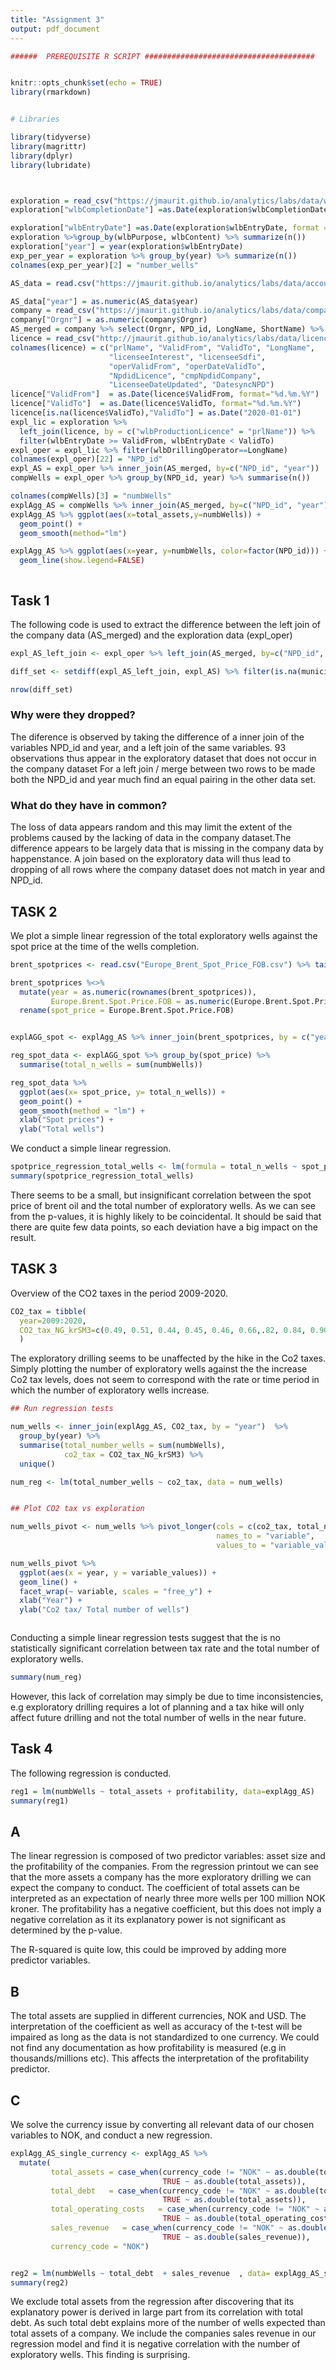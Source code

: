 ```yaml
---
title: "Assignment 3"
output: pdf_document
---
```


```r

######  PREREQUISITE R SCRIPT ######################################


knitr::opts_chunk$set(echo = TRUE)
library(rmarkdown)


# Libraries

library(tidyverse)
library(magrittr)
library(dplyr)
library(lubridate)



exploration = read_csv("https://jmaurit.github.io/analytics/labs/data/wellbore_exploration_last_10_years.csv")
exploration["wlbCompletionDate"] =as.Date(exploration$wlbCompletionDate, format = "%d.%m.%Y")

exploration["wlbEntryDate"] =as.Date(exploration$wlbEntryDate, format = "%d.%m.%Y")
exploration %>%group_by(wlbPurpose, wlbContent) %>% summarize(n())
exploration["year"] = year(exploration$wlbEntryDate)
exp_per_year = exploration %>% group_by(year) %>% summarize(n())
colnames(exp_per_year)[2] = "number_wells"

AS_data = read.csv("https://jmaurit.github.io/analytics/labs/data/accounting_cleanData.csv", stringsAsFactors=FALSE)

AS_data["year"] = as.numeric(AS_data$year)
company = read_csv("https://jmaurit.github.io/analytics/labs/data/company.csv")
company["Orgnr"] = as.numeric(company$Orgnr)
AS_merged = company %>% select(Orgnr, NPD_id, LongName, ShortName) %>% inner_join(AS_data, by = c("Orgnr"="comp_id"))
licence = read_csv("http://jmaurit.github.io/analytics/labs/data/licence.csv")
colnames(licence) = c("prlName", "ValidFrom", "ValidTo", "LongName",      
                      "licenseeInterest", "licenseeSdfi",         
                      "operValidFrom", "operDateValidTo",      
                      "NpdidLicence", "cmpNpdidCompany",         
                      "LicenseeDateUpdated", "DatesyncNPD")
licence["ValidFrom"]  = as.Date(licence$ValidFrom, format="%d.%m.%Y")
licence["ValidTo"]  = as.Date(licence$ValidTo, format="%d.%m.%Y")
licence[is.na(licence$ValidTo),"ValidTo"] = as.Date("2020-01-01")
expl_lic = exploration %>% 
  left_join(licence, by = c("wlbProductionLicence" = "prlName")) %>%
  filter(wlbEntryDate >= ValidFrom, wlbEntryDate < ValidTo)
expl_oper = expl_lic %>% filter(wlbDrillingOperator==LongName)
colnames(expl_oper)[22] = "NPD_id"
expl_AS = expl_oper %>% inner_join(AS_merged, by=c("NPD_id", "year"))
compWells = expl_oper %>% group_by(NPD_id, year) %>% summarise(n())

colnames(compWells)[3] = "numbWells"
explAgg_AS = compWells %>% inner_join(AS_merged, by=c("NPD_id", "year"))
explAgg_AS %>% ggplot(aes(x=total_assets,y=numbWells)) +
  geom_point() +
  geom_smooth(method="lm")

explAgg_AS %>% ggplot(aes(x=year, y=numbWells, color=factor(NPD_id))) +
  geom_line(show.legend=FALSE) 



```



## Task 1 

The following code is used to extract the difference between the left join of the company data (AS_merged) and the exploration data (expl_oper)  

```r


expl_AS_left_join <- expl_oper %>% left_join(AS_merged, by=c("NPD_id", "year"))

diff_set <- setdiff(expl_AS_left_join, expl_AS) %>% filter(is.na(municipality))

nrow(diff_set)

```


### Why were they dropped? 
The diference is observed by taking the difference of a inner join of the variables NPD_id and year, and a left join of the same variables.
93 observations thus appear in the exploratory dataset that does not occur in the company dataset For a left join / merge between two rows to be made both the NPD_id and year much find an equal pairing in the other data set.


### What do they have in common?
The loss of data appears random and this may limit the extent of the problems caused by the lacking of data in the company dataset.The difference appears to be largely data that is missing in the company data by happenstance. A join based on the exploratory data will thus lead to dropping of all rows where the company dataset does not match in year and NPD_id.




## TASK 2

We plot a simple linear regression of the total exploratory wells against the spot price at the time of the wells completion.
```r



brent_spotprices <- read.csv("Europe_Brent_Spot_Price_FOB.csv") %>% tail(., -4)

brent_spotprices %<>% 
  mutate(year = as.numeric(rownames(brent_spotprices)),
         Europe.Brent.Spot.Price.FOB = as.numeric(Europe.Brent.Spot.Price.FOB)) %>%
  rename(spot_price = Europe.Brent.Spot.Price.FOB) 


explAGG_spot <- explAgg_AS %>% inner_join(brent_spotprices, by = c("year"))

reg_spot_data <- explAGG_spot %>% group_by(spot_price) %>%
  summarise(total_n_wells = sum(numbWells)) 

reg_spot_data %>%
  ggplot(aes(x= spot_price, y= total_n_wells)) +
  geom_point() +
  geom_smooth(method = "lm") +
  xlab("Spot prices") +
  ylab("Total wells")


```
We conduct a simple linear regression.


```r


spotprice_regression_total_wells <- lm(formula = total_n_wells ~ spot_price, data = reg_spot_data)
summary(spotprice_regression_total_wells) 

```
There seems to be a small, but insignificant correlation between the spot price of brent oil and the total number of exploratory wells. As we can see from the p-values, it is highly likely to be coincidental. It should be said that there are quite few data points, so each deviation have a big impact on the result. 


## TASK 3


Overview of the CO2 taxes in the period 2009-2020. 
```r
CO2_tax = tibble(
  year=2009:2020,
  CO2_tax_NG_krSM3=c(0.49, 0.51, 0.44, 0.45, 0.46, 0.66,.82, 0.84, 0.90, 1, 1, 1.08)
  )


```

The exploratory drilling seems to be unaffected by the hike in  the Co2 taxes. Simply plotting the number of exploratory wells against the the increase Co2 tax levels, does not seem to correspond with the rate or time period in which the number of exploratory wells increase.

```r
## Run regression tests

num_wells <- inner_join(explAgg_AS, CO2_tax, by = "year")  %>%
  group_by(year) %>%
  summarise(total_number_wells = sum(numbWells),
            co2_tax = CO2_tax_NG_krSM3) %>%
  unique()

num_reg <- lm(total_number_wells ~ co2_tax, data = num_wells)


## Plot CO2 tax vs exploration

num_wells_pivot <- num_wells %>% pivot_longer(cols = c(co2_tax, total_number_wells),
                                              names_to = "variable",
                                              values_to = "variable_values")

num_wells_pivot %>%
  ggplot(aes(x = year, y = variable_values)) +
  geom_line() +
  facet_wrap(~ variable, scales = "free_y") +
  xlab("Year") +
  ylab("Co2 tax/ Total number of wells")



```




Conducting a simple linear regression tests suggest that the is no statistically significant correlation between tax rate and the total number of exploratory wells.

```r
summary(num_reg)
```

However, this lack of correlation may simply be due to time inconsistencies, e.g exploratory drilling requires a lot of planning and a tax hike will only affect future drilling and not the total number of wells in the near future. 



## Task 4

The following regression is conducted. 
```r
reg1 = lm(numbWells ~ total_assets + profitability, data=explAgg_AS)
summary(reg1)

```
## A
The linear regression is composed of two predictor variables: asset size and the profitability of the companies. 
From the regression printout we can see that the more assets a company has the more exploratory drilling we can expect the company to conduct. 
The coefficient of total assets can be interpreted as an expectation of nearly three more wells per 100 million NOK kroner. The profitability has a negative coefficient, but this does not imply a negative correlation as it its explanatory power is not significant as determined by the p-value.

The R-squared is quite low, this could be improved by adding more predictor variables.

## B 
The total assets are supplied in different currencies, NOK and USD. The interpretation of the coefficient as well as accuracy of the t-test will be impaired as long as the data is not standardized to one currency. We could not find any documentation as how profitability is measured (e.g in thousands/millions etc). This affects the interpretation of the profitability predictor.

## C

We solve the currency issue by converting all relevant data of our chosen variables to NOK, and  conduct a new regression.

```r



explAgg_AS_single_currency <- explAgg_AS %>%
  mutate(
         total_assets = case_when(currency_code != "NOK" ~ as.double(total_assets * 8.52), 
                                  TRUE ~ as.double(total_assets)),
         total_debt   = case_when(currency_code != "NOK" ~ as.double(total_debt * 8.52),
                                  TRUE ~ as.double(total_assets)),
         total_operating_costs   = case_when(currency_code != "NOK" ~ as.double(total_operating_costs * 8.52),
                                  TRUE ~ as.double(total_operating_costs)),
         sales_revenue   = case_when(currency_code != "NOK" ~ as.double(sales_revenue * 8.52),
                                  TRUE ~ as.double(sales_revenue)),
         currency_code = "NOK")


reg2 = lm(numbWells ~ total_debt  + sales_revenue  , data= explAgg_AS_single_currency)
summary(reg2)
```



We exclude total assets from the regression after discovering that its explanatory power is derived in large part from its correlation with total debt. As such total debt explains more of the number of wells expected than total assets of a company. We include the companies sales revenue in our regression model and find it is negative correlation with the number of exploratory wells. This finding is surprising.


